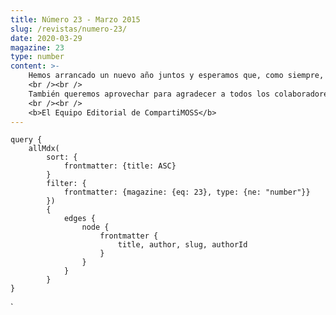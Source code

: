 ```yaml
---
title: Número 23 - Marzo 2015
slug: /revistas/numero-23/
date: 2020-03-29
magazine: 23
type: number
content: >-
    Hemos arrancado un nuevo año juntos y esperamos que, como siempre, hayan disfrutado todos los números anteriores. Desde la dirección de la revista estamos continuamente pensando cómo mejorar número a número; 2015 supondrá también para CompartiMOSS un año de grandes retos en el que buscaremos adaptarnos y prepararnos a los cambios continuos en las tecnologías y plataformas con las que habitualmente trabajamos en la revista, y siguiendo la estela y el camino que Microsoft va marcando en su apuesta por la nube. Por este motivo, a partir el próximo número, empezaremos a publicar más artículos en torno a la plataforma Office 365 y los servicios y tecnologías que la sustentan: SharePoint Online, Microsoft Azure, Lync Online, Exchange Online y Dymanics CRM Online. Queremos invitar a todos nuestros lectores y autores que nos ayuden con este reto. Si bien hemos estado hablando de la plataforma de productividad en la nube de Microsoft, esta vez queremos darle un énfasis más determinante ya que sabemos que hay muchos más clientes año a año en esta versión de nuestro servidor favorito.
    <br /><br />
    También queremos aprovechar para agradecer a todos los colaboradores y autores que incansablemente comparten sus experiencias y conocimientos para que podamos armar los distintos números que lanzamos, ¡muchas gracias!
    <br /><br />
    <b>El Equipo Editorial de CompartiMOSS​​​​​​​​</b>
---
```



<NumberHeader frontmatter={props.pageContext.frontmatter} />

<ViewArticles articles={props.data.allMdx} title="Índice" />

<ViewPartners />

    query {
        allMdx(    
            sort: {
                frontmatter: {title: ASC}
            }
            filter: {
                frontmatter: {magazine: {eq: 23}, type: {ne: "number"}}
            }) 
            {
                edges {
                    node {
                        frontmatter {
                            title, author, slug, authorId
                        }      
                    }
                }
            }
    }
`

